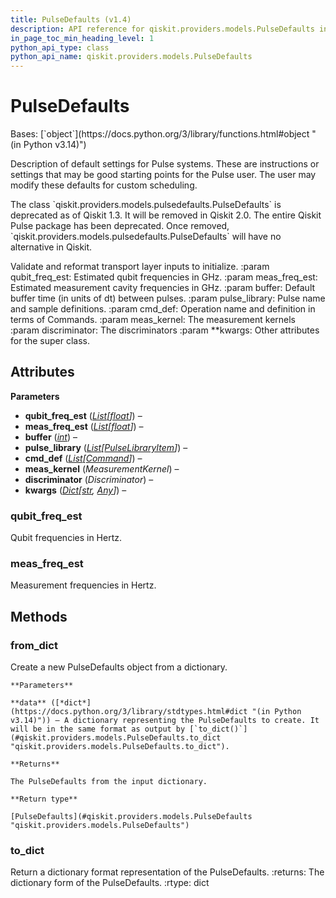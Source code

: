 ```yaml
---
title: PulseDefaults (v1.4)
description: API reference for qiskit.providers.models.PulseDefaults in qiskit v1.4
in_page_toc_min_heading_level: 1
python_api_type: class
python_api_name: qiskit.providers.models.PulseDefaults
---
```


# PulseDefaults

<Class id="qiskit.providers.models.PulseDefaults" isDedicatedPage={true} github="https://github.com/Qiskit/qiskit/tree/stable/1.4/qiskit/providers/models/pulsedefaults.py#L165-L305" signature="qiskit.providers.models.PulseDefaults(qubit_freq_est, meas_freq_est, buffer, pulse_library, cmd_def, meas_kernel=None, discriminator=None, **kwargs)" modifiers="class">
  Bases: [`object`](https://docs.python.org/3/library/functions.html#object "(in Python v3.14)")

  Description of default settings for Pulse systems. These are instructions or settings that may be good starting points for the Pulse user. The user may modify these defaults for custom scheduling.

  <Admonition title="Deprecated since version 1.3" type="danger">
    The class `qiskit.providers.models.pulsedefaults.PulseDefaults` is deprecated as of Qiskit 1.3. It will be removed in Qiskit 2.0. The entire Qiskit Pulse package has been deprecated. Once removed, `qiskit.providers.models.pulsedefaults.PulseDefaults` will have no alternative in Qiskit.
  </Admonition>

  Validate and reformat transport layer inputs to initialize. :param qubit\_freq\_est: Estimated qubit frequencies in GHz. :param meas\_freq\_est: Estimated measurement cavity frequencies in GHz. :param buffer: Default buffer time (in units of dt) between pulses. :param pulse\_library: Pulse name and sample definitions. :param cmd\_def: Operation name and definition in terms of Commands. :param meas\_kernel: The measurement kernels :param discriminator: The discriminators :param \*\*kwargs: Other attributes for the super class.

  ## Attributes

  **Parameters**

  *   **qubit\_freq\_est** ([*List*](https://docs.python.org/3/library/typing.html#typing.List "(in Python v3.14)")*\[*[*float*](https://docs.python.org/3/library/functions.html#float "(in Python v3.14)")*]*) –
  *   **meas\_freq\_est** ([*List*](https://docs.python.org/3/library/typing.html#typing.List "(in Python v3.14)")*\[*[*float*](https://docs.python.org/3/library/functions.html#float "(in Python v3.14)")*]*) –
  *   **buffer** ([*int*](https://docs.python.org/3/library/functions.html#int "(in Python v3.14)")) –
  *   **pulse\_library** ([*List*](https://docs.python.org/3/library/typing.html#typing.List "(in Python v3.14)")*\[*[*PulseLibraryItem*](qiskit.qobj.PulseLibraryItem "qiskit.qobj.pulse_qobj.PulseLibraryItem")*]*) –
  *   **cmd\_def** ([*List*](https://docs.python.org/3/library/typing.html#typing.List "(in Python v3.14)")*\[*[*Command*](qiskit.providers.models.Command "qiskit.providers.models.pulsedefaults.Command")*]*) –
  *   **meas\_kernel** (*MeasurementKernel*) –
  *   **discriminator** (*Discriminator*) –
  *   **kwargs** ([*Dict*](https://docs.python.org/3/library/typing.html#typing.Dict "(in Python v3.14)")*\[*[*str*](https://docs.python.org/3/library/stdtypes.html#str "(in Python v3.14)")*,* [*Any*](https://docs.python.org/3/library/typing.html#typing.Any "(in Python v3.14)")*]*) –

  ### qubit\_freq\_est

  <Attribute id="qiskit.providers.models.PulseDefaults.qubit_freq_est">
    Qubit frequencies in Hertz.
  </Attribute>

  ### meas\_freq\_est

  <Attribute id="qiskit.providers.models.PulseDefaults.meas_freq_est">
    Measurement frequencies in Hertz.
  </Attribute>

  ## Methods

  ### from\_dict

  <Function id="qiskit.providers.models.PulseDefaults.from_dict" github="https://github.com/Qiskit/qiskit/tree/stable/1.4/qiskit/providers/models/pulsedefaults.py#L265-L298" signature="from_dict(data)" modifiers="classmethod">
    Create a new PulseDefaults object from a dictionary.

    **Parameters**

    **data** ([*dict*](https://docs.python.org/3/library/stdtypes.html#dict "(in Python v3.14)")) – A dictionary representing the PulseDefaults to create. It will be in the same format as output by [`to_dict()`](#qiskit.providers.models.PulseDefaults.to_dict "qiskit.providers.models.PulseDefaults.to_dict").

    **Returns**

    The PulseDefaults from the input dictionary.

    **Return type**

    [PulseDefaults](#qiskit.providers.models.PulseDefaults "qiskit.providers.models.PulseDefaults")
  </Function>

  ### to\_dict

  <Function id="qiskit.providers.models.PulseDefaults.to_dict" github="https://github.com/Qiskit/qiskit/tree/stable/1.4/qiskit/providers/models/pulsedefaults.py#L230-L263" signature="to_dict()">
    Return a dictionary format representation of the PulseDefaults. :returns: The dictionary form of the PulseDefaults. :rtype: dict
  </Function>
</Class>

